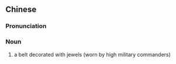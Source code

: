 ==Chinese==
{{zh-forms|s=宝带}}

===Pronunciation===
{{zh-pron
|m=bǎodài
|cat=n
}}

===Noun===
{{zh-noun}}

# {{lb|zh|archaic}} a belt decorated with jewels (worn by high military commanders)